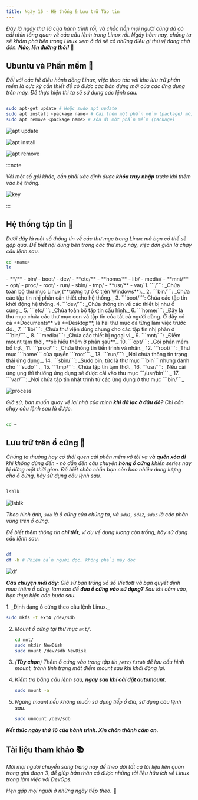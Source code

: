 ```yaml
---
title: Ngày 16 - Hệ thống & Lưu trữ Tập tin
---
```



_Đây là ngày thứ 16 của hành trình rồi, và chắc hẳn mọi người cũng đã có cái nhìn tổng quan về 
các câu lệnh trong Linux rồi. Ngày hôm nay, chúng ta sẽ khám phá bên trong Linux xem ở đó sẽ 
có những điều gì thú vị đang chờ đón. **Nào, lên đường thôi!**_ 🚌

## Ubuntu và Phần mềm 📲

_Đối với các hệ điều hành dòng Linux, việc thao tác với kho lưu trữ phần mềm là cực kỳ cần thiết để
có được các bản dựng mới của các ứng dụng trên máy. Để thực hiện thì ta sẽ sử dụng các lệnh sau._

```bash title="Working with repositories..."

sudo apt-get update # Hoặc sudo apt update
sudo apt install <package name> # Cài thêm một phần mềm (package) mới
sudo apt remove <package name> # Xóa đi một phần mềm (package)

```

![apt update](../../../../assets/linux/apt_update.png)

![apt install](../../../../assets/linux/apt_install.png)

![apt remove](../../../../assets/linux/apt_remove.png)

:::note

_Với một số gói khác, cần phải xác định được ***khóa truy nhập*** trước khi thêm 
vào hệ thống._

![key](../../../../assets/linux/key_vagrant.png)

:::

## Hệ thống tập tin 📁

_Dưới đây là một số thông tin về các thư mục trong Linux mà bạn có thế sẽ gặp qua. Để biết
nội dung bên trong các thư mục này, việc đơn giản là chạy câu lệnh sau._

```bash title="Working with directories"
cd <name>
ls
```

<FileTree>
- **/**
  - bin/
  - boot/
  - dev/
  - **etc/**
  - **home/**
  - lib/
  - media/
  - **mnt/**
  - opt/
  - proc/
  - root/
  - run/
  - sbin/
  - tmp/
  - **usr/**
  - var/
</FileTree>

<Steps>
1. ```/```: _Chứa toàn bộ thư mục Linux (**tương tự ổ C trên Windows**)._
2. ```bin/```: _Chứa các tập tin nhị phân cần thiết cho hệ thống._
3. ```boot/```: Chứa các tập tin khởi động hệ thống.
4. ```dev/```: _Chứa thông tin về các thiết bị như ổ cứng._
5. ```etc/```: _Chứa toàn bộ tập tin cấu hình._
6. ```home/```: _Đây là thư mục chứa các thư mục con và tập tin của 
tất cả người dùng. Ở đây có cả **Documents** và **Desktop**, là hai
thư mục đã từng làm việc trước đó._
7. ```lib/```: _Chứa thư viện dùng chung cho các tập tin nhị phân ở 
```bin/```._
8. ```media/```: _Chứa các thiết bị ngoại vi._
9. ```mnt/```: _Điểm mount tạm thời, **sẽ hiểu thêm ở phần sau**._
10. ```opt/```: _Gói phần mềm bổ trợ._
11. ```proc/```: _Chứa thông tin tiến trình và nhân._
12. ```root/```: _Thư mục ```home``` của quyền ```root```._
13. ```run/```: _Nơi chứa thông tin trạng thái ứng dụng._
14. ```sbin/```: _Sudo bin, tức là thư mục ```bin``` nhưng dành cho 
```sudo```._
15. ```tmp/```: _Chứa tập tin tạm thời._
16. ```usr/```: _Nếu cài ứng ụng thì thường ứng dụng sẽ được cài vào
thư mục ```/usr/bin```._
17. ```var/```: _Nơi chứa tập tin nhật trình từ các ứng dụng ở thư mục
```bin/```_
</Steps>

![process](../../../../assets/linux/proc_dir.png)

_Giả sử, bạn muốn quay về lại nhà của mình **khi đã lạc ở đâu đó?** Chỉ cần chạy câu 
lệnh sau là được._

```bash title="Back to home..."

cd ~

```

## Lưu trữ trên ổ cứng 💾

_Chúng ta thường hay có thói quen cài phần mềm vô tội vạ và **quên xóa đi** khi không dùng đến -
nó dẫn đến câu chuyện **hỏng ổ cứng** khiến series này bị dừng một thời gian. Để biết chắc chắn
bạn còn bao nhiêu dung lượng cho ổ cứng, hãy sử dụng câu lệnh sau._

```bash title="Checking disk..."

lsblk

```

![lsblk](../../../../assets/linux/lsblk.png)

_Theo hình ảnh, ```sda``` là ổ cứng của chúng ta, và ```sda1```, ```sda2```, ```sda5``` là các
phân vùng trên ổ cứng._

_Để biết thêm thông tin **chi tiết**, ví dụ về dung lượng còn trống, hãy sử dụng câu lệnh sau._

```bash title="Checking disk details..."

df 
df -h # Phiên bản người đọc, không phải máy đọc

```

![df](../../../../assets/linux/df.png)

_**Câu chuyện mới đây**: Giả sử bạn trúng xổ số Vietlott và bạn quyết định mua thêm ổ cứng, 
làm sao để **đưa ổ cứng vào sử dụng?** Sau khi cắm vào, bạn thực hiện các bước sau._

<Steps>
1. _Định dạng ổ cứng theo câu lệnh Linux._

   ```bash title="Formatting disk..."
   sudo mkfs -t ext4 /dev/sdb
   ```
2. _Mount ổ cứng tại thư mục ```mnt/```._
   
   ```bash title="Mounting disk..."
   cd mnt/
   sudo mkdir NewDisk
   sudo mount /dev/sdb NewDisk
   ```
3. _(**Tùy chọn**) Thêm ổ cứng vào trong tập tin ```/etc/fstab``` để lưu cấu hình mount, 
tránh tình trạng mất điểm mount sau khi khởi động lại._
4. _Kiểm tra bằng câu lệnh sau, **ngay sau khi cài đặt automount**._

   ```bash title="Checking mount point..."
   sudo mount -a
   ```

5. _Ngừng mount nếu không muốn sử dụng tiếp ổ đĩa, sử dụng câu lệnh sau._

   ```bash title="Unmounting disk..."
   sudo unmount /dev/sdb
   ```
</Steps>

**_Kết thúc ngày thứ 16 của hành trình. Xin chân thành cảm ơn._**

## Tài liệu tham khảo 📚

_Mời mọi người chuyển sang trang này để theo dõi tất cả tài liệu liên quan trong giai đoạn 3, 
để giúp bản thân có được những tài liệu hữu ích về Linux trong làm việc với DevOps._

<LinkCard
  title="Ngày 16 - Tham khảo"
  href="../../../reference/linux/day14"
/>

_Hẹn gặp mọi người ở những ngày tiếp theo._ 🚀